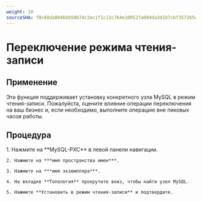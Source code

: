 ```yaml
---
weight: 10
sourceSHA: f0c68da804bbb50b74c3ac1f1c13c764e100527a004da3d1b7cbf357265db1c7
---
```


# Переключение режима чтения-записи

## Применение

Эта функция поддерживает установку конкретного узла MySQL в режим чтения-записи. Пожалуйста, оцените влияние операции переключения на ваш бизнес и, если необходимо, выполните операцию вне пиковых часов работы.

## Процедура

<Tabs>
  <Tab label="Web Console">
    1. Нажмите на **MySQL-PXC** в левой панели навигации.

    2. Нажмите на ***имя пространства имен***.

    3. Нажмите на ***имя экземпляра***.

    4. На вкладке **Топология** прокрутите вниз, чтобы найти узел MySQL.

    5. Нажмите **Установить в режим чтения-записи** и подтвердите.
  </Tab>
</Tabs>
